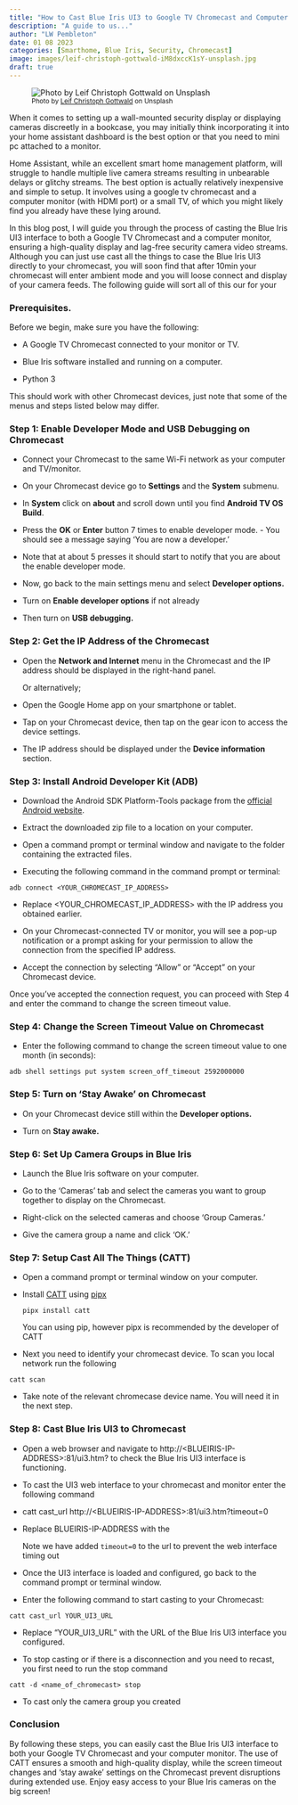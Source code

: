 ```yaml
---
title: "How to Cast Blue Iris UI3 to Google TV Chromecast and Computer Monitor"
description: "A guide to us..."
author: "LW Pembleton"
date: 01 08 2023
categories: [Smarthome, Blue Iris, Security, Chromecast]
image: images/leif-christoph-gottwald-iM8dxccK1sY-unsplash.jpg
draft: true
---
```


![~Photo by [Leif Christoph Gottwald](https://unsplash.com/@project2204) on Unsplash~](images/leif-christoph-gottwald-iM8dxccK1sY-unsplash.jpg)

When it comes to setting up a wall-mounted security display or displaying cameras discreetly in a bookcase, you may initially think incorporating it into your home assistant dashboard is the best option or that you need to mini pc attached to a monitor.

Home Assistant, while an excellent smart home management platform, will struggle to handle multiple live camera streams resulting in unbearable delays or glitchy streams. The best option is actually relatively inexpensive and simple to setup. It involves using a google tv chromecast and a computer monitor (with HDMI port) or a small TV, of which you might likely find you already have these lying around.

In this blog post, I will guide you through the process of casting the Blue Iris UI3 interface to both a Google TV Chromecast and a computer monitor, ensuring a high-quality display and lag-free security camera video streams. Although you can just use cast all the things to case the Blue Iris UI3 directly to your chromecast, you will soon find that after 10min your chromecast will enter ambient mode and you will loose connect and display of your camera feeds. The following guide will sort all of this our for your

### Prerequisites.

Before we begin, make sure you have the following:

-   A Google TV Chromecast connected to your monitor or TV.

-   Blue Iris software installed and running on a computer.

-   Python 3

::: callout-note
This should work with other Chromecast devices, just note that some of the menus and steps listed below may differ.
:::

### Step 1: Enable Developer Mode and USB Debugging on Chromecast

-   Connect your Chromecast to the same Wi-Fi network as your computer and TV/monitor.

-   On your Chromecast device go to **Settings** and the **System** submenu.

-   In **System** click on **about** and scroll down until you find **Android TV OS Build**.

-   Press the **OK** or **Enter** button 7 times to enable developer mode. - You should see a message saying 'You are now a developer.'

-   Note that at about 5 presses it should start to notify that you are about the enable developer mode.

-   Now, go back to the main settings menu and select **Developer options.**

-   Turn on **Enable developer options** if not already

-   Then turn on **USB debugging.**

### Step 2: Get the IP Address of the Chromecast

-   Open the **Network and Internet** menu in the Chromecast and the IP address should be displayed in the right-hand panel.

    Or alternatively;

-   Open the Google Home app on your smartphone or tablet.

-   Tap on your Chromecast device, then tap on the gear icon to access the device settings.

-   The IP address should be displayed under the **Device information** section.

### Step 3: Install Android Developer Kit (ADB)

-   Download the Android SDK Platform-Tools package from the [official Android website](https://developer.android.com/tools/releases/platform-tools).

-   Extract the downloaded zip file to a location on your computer.

-   Open a command prompt or terminal window and navigate to the folder containing the extracted files.

-   Executing the following command in the command prompt or terminal:

```         
adb connect <YOUR_CHROMECAST_IP_ADDRESS>
```

-   Replace \<YOUR_CHROMECAST_IP_ADDRESS\> with the IP address you obtained earlier.

-   On your Chromecast-connected TV or monitor, you will see a pop-up notification or a prompt asking for your permission to allow the connection from the specified IP address.

-   Accept the connection by selecting "Allow" or "Accept" on your Chromecast device.

Once you've accepted the connection request, you can proceed with Step 4 and enter the command to change the screen timeout value.

### Step 4: Change the Screen Timeout Value on Chromecast

-   Enter the following command to change the screen timeout value to one month (in seconds):

```         
adb shell settings put system screen_off_timeout 2592000000
```

### Step 5: Turn on 'Stay Awake' on Chromecast

-   On your Chromecast device still within the **Developer options.**

-   Turn on **Stay awake.**

### Step 6: Set Up Camera Groups in Blue Iris

-   Launch the Blue Iris software on your computer.

-   Go to the 'Cameras' tab and select the cameras you want to group together to display on the Chromecast.

-   Right-click on the selected cameras and choose 'Group Cameras.'

-   Give the camera group a name and click 'OK.'

### Step 7: Setup Cast All The Things (CATT)

-   Open a command prompt or terminal window on your computer.

-   Install [CATT](https://github.com/skorokithakis/catt) using [pipx](https://pypa.github.io/pipx/)

    ```         
    pipx install catt
    ```

    ::: callout-note
    You can using pip, however pipx is recommended by the developer of CATT
    :::
    
-   Next you need to identify your chromecast device. To scan you local network run the following

```         
catt scan
```

-   Take note of the relevant chromecase device name. You will need it in the next step.

### Step 8: Cast Blue Iris UI3 to Chromecast

-   Open a web browser and navigate to http://\<BLUEIRIS-IP-ADDRESS\>:81/ui3.htm? to check the Blue Iris UI3 interface is functioning.

-   To cast the UI3 web interface to your chromecast and monitor enter the following command

-   catt cast_url http://\<BLUEIRIS-IP-ADDRESS\>:81/ui3.htm?timeout=0

-   Replace BLUEIRIS-IP-ADDRESS with the

    ::: callout-note
    Note we have added `timeout=0` to the url to prevent the web interface timing out
    :::

-   Once the UI3 interface is loaded and configured, go back to the command prompt or terminal window.

-   Enter the following command to start casting to your Chromecast:

```         
catt cast_url YOUR_UI3_URL
```

-   Replace "YOUR_UI3_URL" with the URL of the Blue Iris UI3 interface you configured.

-   To stop casting or if there is a disconnection and you need to recast, you first need to run the stop command

```         
catt -d <name_of_chromecast> stop
```

-   To cast only the camera group you created

### Conclusion

By following these steps, you can easily cast the Blue Iris UI3 interface to both your Google TV Chromecast and your computer monitor. The use of CATT ensures a smooth and high-quality display, while the screen timeout changes and 'stay awake' settings on the Chromecast prevent disruptions during extended use. Enjoy easy access to your Blue Iris cameras on the big screen!
